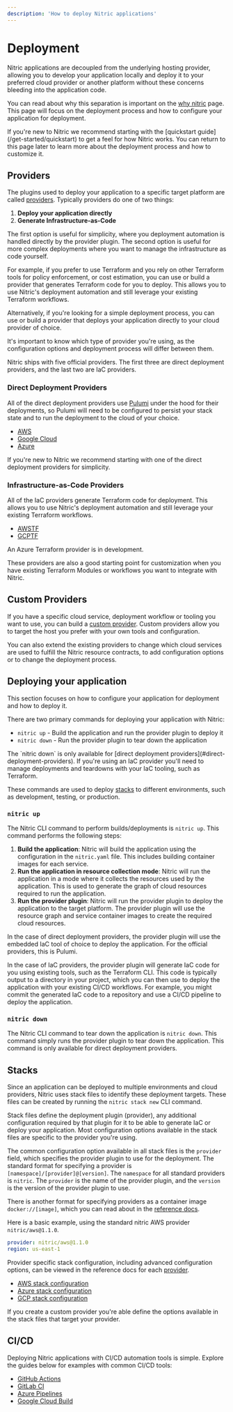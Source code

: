 ```yaml
---
description: 'How to deploy Nitric applications'
---
```


# Deployment

Nitric applications are decoupled from the underlying hosting provider, allowing you to develop your application locally and deploy it to your preferred cloud provider or another platform without these concerns bleeding into the application code.

You can read about why this separation is important on the [why nitric](/get-started/foundations/why-nitric) page. This page will focus on the deployment process and how to configure your application for deployment.

<Note>
  If you're new to Nitric we recommend starting with the [quickstart
  guide](/get-started/quickstart) to get a feel for how Nitric works. You can
  return to this page later to learn more about the deployment process and how
  to customize it.
</Note>

## Providers

The plugins used to deploy your application to a specific target platform are called [providers](/reference/providers). Typically providers do one of two things:

1. **Deploy your application directly**
2. **Generate Infrastructure-as-Code**

The first option is useful for simplicity, where you deployment automation is handled directly by the provider plugin. The second option is useful for more complex deployments where you want to manage the infrastructure as code yourself.

For example, if you prefer to use Terraform and you rely on other Terraform tools for policy enforcement, or cost estimation, you can use or build a provider that generates Terraform code for you to deploy. This allows you to use Nitric's deployment automation and still leverage your existing Terraform workflows.

Alternatively, if you're looking for a simple deployment process, you can use or build a provider that deploys your application directly to your cloud provider of choice.

It's important to know which type of provider you're using, as the configuration options and deployment process will differ between them.

Nitric ships with five official providers. The first three are direct deployment providers, and the last two are IaC providers.

### Direct Deployment Providers

All of the direct deployment providers use [Pulumi](https://pulumi.com) under the hood for their deployments, so Pulumi will need to be configured to persist your stack state and to run the deployment to the cloud of your choice.

- [AWS](/reference/providers/aws)
- [Google Cloud](/reference/providers/gcp)
- [Azure](/reference/providers/azure)

<Note>
  If you're new to Nitric we recommend starting with one of the direct
  deployment providers for simplicity.
</Note>

### Infrastructure-as-Code Providers

All of the IaC providers generate Terraform code for deployment. This allows you to use Nitric's deployment automation and still leverage your existing Terraform workflows.

- [AWSTF](/reference/providers/awstf)
- [GCPTF](/reference/providers/gcptf)

<Note>An Azure Terraform provider is in development.</Note>

These providers are also a good starting point for customization when you have existing Terraform Modules or workflows you want to integrate with Nitric.

## Custom Providers

If you have a specific cloud service, deployment workflow or tooling you want to use, you can build a [custom provider](/reference/providers/custom). Custom providers allow you to target the host you prefer with your own tools and configuration.

You can also extend the existing providers to change which cloud services are used to fulfill the Nitric resource contracts, to add configuration options or to change the deployment process.

## Deploying your application

This section focuses on how to configure your application for deployment and how to deploy it.

There are two primary commands for deploying your application with Nitric:

- `nitric up` - Build the application and run the provider plugin to deploy it
- `nitric down` - Run the provider plugin to tear down the application

<Note>
  The `nitric down` is only available for [direct deployment
  providers](#direct-deployment-providers). If you're using an IaC provider
  you'll need to manage deployments and teardowns with your IaC tooling, such as
  Terraform.
</Note>

These commands are used to deploy [stacks](#stacks) to different environments, such as development, testing, or production.

### `nitric up`

The Nitric CLI command to perform builds/deployments is `nitric up`. This command performs the following steps:

1. **Build the application**: Nitric will build the application using the configuration in the `nitric.yaml` file. This includes building container images for each service.
2. **Run the application in resource collection mode**: Nitric will run the application in a mode where it collects the resources used by the application. This is used to generate the graph of cloud resources required to run the application.
3. **Run the provider plugin**: Nitric will run the provider plugin to deploy the application to the target platform. The provider plugin will use the resource graph and service container images to create the required cloud resources.

In the case of direct deployment providers, the provider plugin will use the embedded IaC tool of choice to deploy the application. For the official providers, this is Pulumi.

In the case of IaC providers, the provider plugin will generate IaC code for you using existing tools, such as the Terraform CLI. This code is typically output to a directory in your project, which you can then use to deploy the application with your existing CI/CD workflows. For example, you might commit the generated IaC code to a repository and use a CI/CD pipeline to deploy the application.

### `nitric down`

The Nitric CLI command to tear down the application is `nitric down`. This command simply runs the provider plugin to tear down the application. This command is only available for direct deployment providers.

## Stacks

Since an application can be deployed to multiple environments and cloud providers, Nitric uses stack files to identify these deployment targets. These files can be created by running the `nitric stack new` CLI command.

Stack files define the deployment plugin (provider), any additional configuration required by that plugin for it to be able to generate IaC or deploy your application. Most configuration options available in the stack files are specific to the provider you're using.

The common configuration option available in all stack files is the `provider` field, which specifies the provider plugin to use for the deployment. The standard format for specifying a provider is `[namespace]/[provider]@[version]`. The `namespace` for all standard providers is `nitric`. The `provider` is the name of the provider plugin, and the `version` is the version of the provider plugin to use.

There is another format for specifying providers as a container image `docker://[image]`, which you can read about in the [reference docs](/reference/providers/custom/docker).

Here is a basic example, using the standard nitric AWS provider `nitric/aws@1.1.0`.

```yaml title:nitric.aws-deployment.yaml
provider: nitric/aws@1.1.0
region: us-east-1
```

Provider specific stack configuration, including advanced configuration options, can be viewed in the reference docs for each [provider](/reference/providers).

- [AWS stack configuration](/reference/providers/aws/configuration)
- [Azure stack configuration](/reference/providers/azure/configuration)
- [GCP stack configuration](/reference/providers/gcp/configuration)

<Note>
  If you create a custom provider you're able define the options available in
  the stack files that target your provider.
</Note>

## CI/CD

Deploying Nitric applications with CI/CD automation tools is simple. Explore the guides below for examples with common CI/CD tools:

- [GitHub Actions](/guides/deploying/github-actions)
- [GitLab CI](/guides/deploying/gitlab-ci)
- [Azure Pipelines](/guides/deploying/azure-pipelines)
- [Google Cloud Build](/guides/deploying/google-cloud-build)
